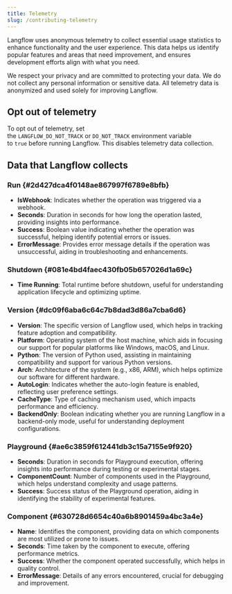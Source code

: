 ```yaml
---
title: Telemetry
slug: /contributing-telemetry
---
```


Langflow uses anonymous telemetry to collect essential usage statistics to enhance functionality and the user experience. This data helps us identify popular features and areas that need improvement, and ensures development efforts align with what you need.

We respect your privacy and are committed to protecting your data. We do not collect any personal information or sensitive data. All telemetry data is anonymized and used solely for improving Langflow.

## Opt out of telemetry

To opt out of telemetry, set the `LANGFLOW_DO_NOT_TRACK` or `DO_NOT_TRACK` environment variable to `true` before running Langflow. This disables telemetry data collection.

## Data that Langflow collects

### Run {#2d427dca4f0148ae867997f6789e8bfb}

- **IsWebhook**: Indicates whether the operation was triggered via a webhook.
- **Seconds**: Duration in seconds for how long the operation lasted, providing insights into performance.
- **Success**: Boolean value indicating whether the operation was successful, helping identify potential errors or issues.
- **ErrorMessage**: Provides error message details if the operation was unsuccessful, aiding in troubleshooting and enhancements.

### Shutdown {#081e4bd4faec430fb05b657026d1a69c}

- **Time Running**: Total runtime before shutdown, useful for understanding application lifecycle and optimizing uptime.

### Version {#dc09f6aba6c64c7b8dad3d86a7cba6d6}

- **Version**: The specific version of Langflow used, which helps in tracking feature adoption and compatibility.
- **Platform**: Operating system of the host machine, which aids in focusing our support for popular platforms like Windows, macOS, and Linux.
- **Python**: The version of Python used, assisting in maintaining compatibility and support for various Python versions.
- **Arch**: Architecture of the system (e.g., x86, ARM), which helps optimize our software for different hardware.
- **AutoLogin**: Indicates whether the auto-login feature is enabled, reflecting user preference settings.
- **CacheType**: Type of caching mechanism used, which impacts performance and efficiency.
- **BackendOnly**: Boolean indicating whether you are running Langflow in a backend-only mode, useful for understanding deployment configurations.

### Playground {#ae6c3859f612441db3c15a7155e9f920}

- **Seconds**: Duration in seconds for Playground execution, offering insights into performance during testing or experimental stages.
- **ComponentCount**: Number of components used in the Playground, which helps understand complexity and usage patterns.
- **Success**: Success status of the Playground operation, aiding in identifying the stability of experimental features.

### Component {#630728d6654c40a6b8901459a4bc3a4e}

- **Name**: Identifies the component, providing data on which components are most utilized or prone to issues.
- **Seconds**: Time taken by the component to execute, offering performance metrics.
- **Success**: Whether the component operated successfully, which helps in quality control.
- **ErrorMessage**: Details of any errors encountered, crucial for debugging and improvement.

